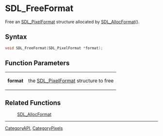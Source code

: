 = SDL_FreeFormat =

Free an [[SDL_PixelFormat]] structure allocated by [[SDL_AllocFormat]]().

== Syntax ==

<syntaxhighlight lang='c'>
void SDL_FreeFormat(SDL_PixelFormat *format);
</syntaxhighlight>

== Function Parameters ==

{|
|'''format'''
|the [[SDL_PixelFormat]] structure to free
|}

== Related Functions ==

:[[SDL_AllocFormat]]

----
[[CategoryAPI]], [[CategoryPixels]]


